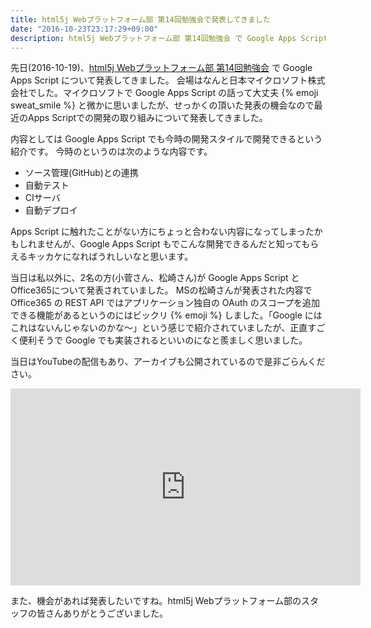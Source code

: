 ```yaml
---
title: html5j Webプラットフォーム部 第14回勉強会で発表してきました
date: "2016-10-23T23:17:29+09:00"
description: html5j Webプラットフォーム部 第14回勉強会 で Google Apps Script について発表してきました。
---
```


先日(2016-10-19)、[html5j Webプラットフォーム部 第14回勉強会](http://html5j-webplat.connpass.com/event/41674/) で Google Apps Script について発表してきました。
会場はなんと日本マイクロソフト株式会社でした。マイクロソフトで Google Apps Script の話って大丈夫 {% emoji sweat_smile %} と微かに思いましたが、せっかくの頂いた発表の機会なので最近のApps Scriptでの開発の取り組みについて発表してきました。

内容としては Google Apps Script でも今時の開発スタイルで開発できるという紹介です。
今時のというのは次のような内容です。

- ソース管理(GitHub)との連携
- 自動テスト
- CIサーバ
- 自動デプロイ

Apps Script に触れたことがない方にちょっと合わない内容になってしまったかもしれませんが、Google Apps Script もでこんな開発できるんだと知ってもらえるキッカケになればうれしいなと思います。

<Speakerdeck slideId="5e57c83d153945feaac3323a56f7e466"/>

当日は私以外に、2名の方(小菅さん、松崎さん)が Google Apps Script と Office365について発表されていました。
MSの松崎さんが発表された内容で Office365 の REST API ではアプリケーション独自の OAuth のスコープを追加できる機能があるというのにはビックリ {% emoji  %} しました。「Google にはこれはないんじゃないのかな〜」という感じで紹介されていましたが、正直すごく便利そうで Google でも実装されるといいのになと羨ましく思いました。

当日はYouTubeの配信もあり、アーカイブも公開されているので是非ごらんください。

<iframe width="560" height="315" src="https://www.youtube.com/embed/QaDKVlqU3FA" frameborder="0" allowfullscreen></iframe>

また、機会があれば発表したいですね。html5j Webプラットフォーム部のスタッフの皆さんありがとうございました。
